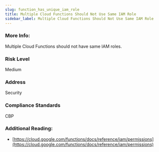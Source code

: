 ```yaml
---
slug: function_has_unique_iam_role
title: Multiple Cloud Functions Should Not Use Same IAM Role
sidebar_label: Multiple Cloud Functions Should Not Use Same IAM Role
---
```


### More Info:

Multiple Cloud Functions should not have same IAM roles.

### Risk Level

Medium

### Address

Security

### Compliance Standards

CBP

### Additional Reading:

- [https://cloud.google.com/functions/docs/reference/iam/permissions](https://cloud.google.com/functions/docs/reference/iam/permissions) 

